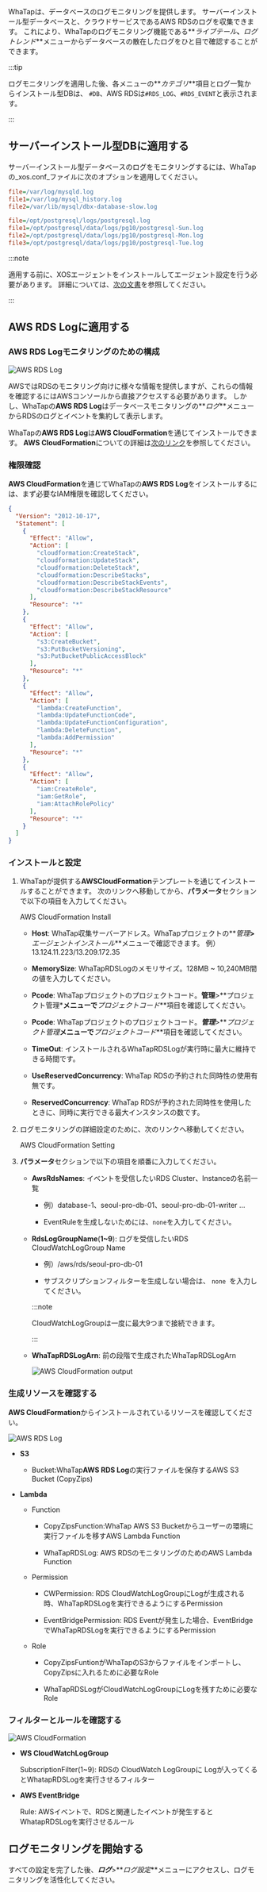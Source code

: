 WhaTapは、データベースのログモニタリングを提供します。 サーバーインストール型データベースと、クラウドサービスであるAWS RDSのログを収集できます。 これにより、WhaTapのログモニタリング機能である**_ライブテール_**、**_ログトレンド_**メニューからデータベースの散在したログをひと目で確認することができます。

:::tip

ログモニタリングを適用した後、各メニューの**_カテゴリ_**項目とログ一覧からインストール型DBは、 `#DB`、AWS RDSは`#RDS_LOG`、`#RDS_EVENT`と表示されます。

<ImgLang img='db-log-category.png' desc='카테고리' className='width-200' />

:::

## サーバーインストール型DBに適用する

サーバーインストール型データベースのログをモニタリングするには、WhaTapの_xos.conf_ファイルに次のオプションを適用してください。

<InDoc product='mysql'>

```ini title='xos.conf'
file=/var/log/mysqld.log
file1=/var/log/mysql_history.log
file2=/var/lib/mysql/dbx-database-slow.log
```

</InDoc>

<InDoc product='postgresql'>

```ini title='xos.conf'
file=/opt/postgresql/logs/postgresql.log
file1=/opt/postgresql/data/logs/pg10/postgresql-Sun.log
file2=/opt/postgresql/data/logs/pg10/postgresql-Mon.log
file3=/opt/postgresql/data/logs/pg10/postgresql-Tue.log
```

</InDoc>

:::note

適用する前に、XOSエージェントをインストールしてエージェント設定を行う必要があります。 詳細については、[次の文書](agent-xos-settings)を参照してください。

:::

## AWS RDS Logに適用する

### AWS RDS Logモニタリングのための構成

![AWS RDS Log](/img/aws-rds-log-diagram.png)

AWSではRDSのモニタリング向けに様々な情報を提供しますが、これらの情報を確認するにはAWSコンソールから直接アクセスする必要があります。 しかし、WhaTapの**AWS RDS Log**はデータベースモニタリングの**_ログ_**メニューからRDSのログとイベントを集約して表示します。

WhaTapの**AWS RDS Log**は**AWS CloudFormation**を通じてインストールできます。 **AWS CloudFormation**についての詳細は[次のリンク](https://docs.aws.amazon.com/ko_kr/AWSCloudFormation/latest/UserGuide/Welcome.html)を参照してください。

### 権限確認

**AWS CloudFormation**を通じてWhaTapの**AWS RDS Log**をインストールするには、まず必要なIAM権限を確認してください。

```json
{
  "Version": "2012-10-17",
  "Statement": [
    {
      "Effect": "Allow",
      "Action": [
        "cloudformation:CreateStack",
        "cloudformation:UpdateStack",
        "cloudformation:DeleteStack",
        "cloudformation:DescribeStacks",
        "cloudformation:DescribeStackEvents",
        "cloudformation:DescribeStackResource"
      ],
      "Resource": "*"
    },
    {
      "Effect": "Allow",
      "Action": [
        "s3:CreateBucket",
        "s3:PutBucketVersioning",
        "s3:PutBucketPublicAccessBlock"
      ],
      "Resource": "*"
    },
    {
      "Effect": "Allow",
      "Action": [
        "lambda:CreateFunction",
        "lambda:UpdateFunctionCode",
        "lambda:UpdateFunctionConfiguration",
        "lambda:DeleteFunction",
        "lambda:AddPermission"
      ],
      "Resource": "*"
    },
    {
      "Effect": "Allow",
      "Action": [
        "iam:CreateRole",
        "iam:GetRole",
        "iam:AttachRolePolicy"
      ],
      "Resource": "*"
    }
  ]
}
```

### インストールと設定

1. WhaTapが提供する**AWSCloudFormation**テンプレートを通じてインストールすることができます。 次のリンクへ移動してから、**パラメータ**セクションで以下の項目を入力してください。

   <Link to='https://console.aws.amazon.com/cloudformation/home?region=ap-northeast-2#/stacks/quickcreate?stackName=WhaTapRDS&templateURL=https://whatapforwarder.s3.ap-northeast-2.amazonaws.com/WhaTapRDSLogInstall.template' target='_blank' className='ext-link'>AWS CloudFormation Install</Link>

   - **Host**: WhaTap収集サーバーアドレス。WhaTapプロジェクトの**_管理_**>**_エージェントインストール_**メニューで確認できます。 例）13.124.11.223/13.209.172.35

   - **MemorySize**: WhaTapRDSLogのメモリサイズ。128MB ~ 10,240MB間の値を入力してください。

   - **Pcode**: WhaTapプロジェクトのプロジェクトコード。**管理**>**プロジェクト管理\***メニューで**_プロジェクトコード_**項目を確認してください。

   - **Pcode**: WhaTapプロジェクトのプロジェクトコード。**_管理_**>**_プロジェクト管理_**メニューで**_プロジェクトコード_**項目を確認してください。

   - **TimeOut**: インストールされるWhaTapRDSLogが実行時に最大に維持できる時間です。

   - **UseReservedConcurrency**: WhaTap RDSの予約された同時性の使用有無です。

   - **ReservedConcurrency**: WhaTap RDSが予約された同時性を使用したときに、同時に実行できる最大インスタンスの数です。

2. ログモニタリングの詳細設定のために、次のリンクへ移動してください。

   <Link to='https://console.aws.amazon.com/cloudformation/home?region=ap-northeast-2#/stacks/quickcreate?stackName=whataprdseventforwarder&templateURL=https://whatapforwarder.s3.ap-northeast-2.amazonaws.com/WhaTapRDSLogSetting.template' target='_blank' className='ext-link'>AWS CloudFormation Setting</Link>

3. **パラメータ**セクションで以下の項目を順番に入力してください。

   - **AwsRdsNames**: イベントを受信したいRDS Cluster、Instanceの名前一覧

     - 例）database-1、seoul-pro-db-01、seoul-pro-db-01-writer …

     - EventRuleを生成しないためには、`none`を入力してください。

   - **RdsLogGroupName**(**1~9**): ログを受信したいRDS CloudWatchLogGroup Name

     - 例）/aws/rds/seoul-pro-db-01

     - サブスクリプションフィルターを生成しない場合は、 `none `を入力してください。

     :::note

     CloudWatchLogGroupは一度に最大9つまで接続できます。

     :::

   - **WhaTapRDSLogArn**: 前の段階で生成されたWhaTapRDSLogArn

     ![AWS CloudFormation output](/img/aws-rds-log-setting-output.png)

### 生成リソースを確認する

**AWS CloudFormation**からインストールされているリソースを確認してください。

![AWS RDS Log](/img/aws-rds-log-resource.png)

- **S3** 

  - Bucket:WhaTap**AWS RDS Log**の実行ファイルを保存するAWS S3 Bucket (CopyZips)

- **Lambda**

  - Function 

    - CopyZipsFunction:WhaTap AWS S3 Bucketからユーザーの環境に実行ファイルを移すAWS Lambda Function

    - WhaTapRDSLog: AWS RDSのモニタリングのためのAWS Lambda Function

  - Permission

    - CWPermission: RDS CloudWatchLogGroupにLogが生成される時、WhaTapRDSLogを実行できるようにするPermission

    - EventBridgePermission: RDS Eventが発生した場合、EventBridgeでWhaTapRDSLogを実行できるようにするPermission

  - Role

    - CopyZipsFuntionがWhaTapのS3からファイルをインポートし、CopyZipsに入れるために必要なRole

    - WhaTapRDSLogがCloudWatchLogGroupにLogを残すために必要なRole

### フィルターとルールを確認する

![AWS CloudFormation](/img/aws-rds-log-check-resources.png)

- **WS CloudWatchLogGroup**

  SubscriptionFilter(1~9): RDSの CloudWatch LogGroupに Logが入ってくるとWhatapRDSLogを実行させるフィルター

- **AWS EventBridge**

  Rule: AWSイベントで、RDSと関連したイベントが発生するとWhatapRDSLogを実行させるルール

## ログモニタリングを開始する

すべての設定を完了した後、**_ログ_**>**_ログ設定_**メニューにアクセスし、ログモニタリングを活性化してください。

<ImgLang img='log-start-db.png' desc='ログモニタリングの開始'/>
